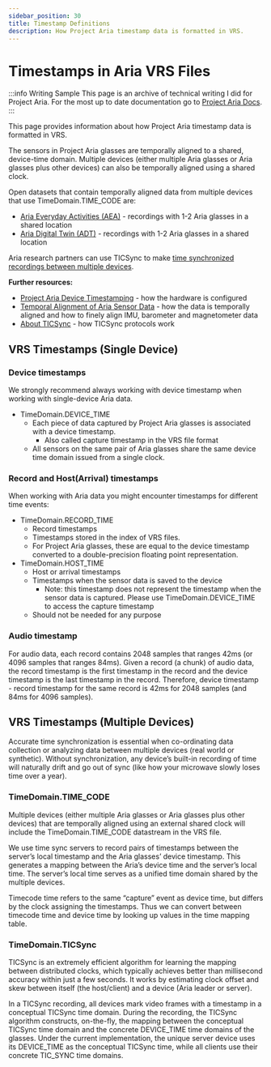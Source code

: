 ```yaml
---
sidebar_position: 30
title: Timestamp Definitions
description: How Project Aria timestamp data is formatted in VRS.
---
```

# Timestamps in Aria VRS Files

:::info Writing Sample
This page is an archive of technical writing I did for Project Aria. For the most up to date documentation go to [Project Aria Docs](https://facebookresearch.github.io/projectaria_tools/docs/intro).
:::

This page provides information about how Project Aria timestamp data is formatted in VRS.

The sensors in Project Aria glasses are temporally aligned to a shared, device-time domain. Multiple devices (either multiple Aria glasses or Aria glasses plus other devices) can also be temporally aligned using a shared clock.

Open datasets that contain temporally aligned data from multiple devices that use TimeDomain.TIME_CODE​ are:

* [Aria Everyday Activities (AEA)](/open_datasets/aria_everyday_activities_dataset/aria_everyday_activities_dataset.mdx) - recordings with 1-2 Aria glasses in a shared location
* [Aria Digital Twin (ADT)](/open_datasets/aria_digital_twin_dataset/aria_digital_twin_dataset.mdx) - recordings with 1-2 Aria glasses in a shared location

Aria research partners can use TICSync to make [time synchronized recordings between multiple devices](/ARK/sdk/ticsync.mdx).

**Further resources:**

* [Project Aria Device Timestamping](/tech_insights/device_timestamping.mdx) - how the hardware is configured
* [Temporal Alignment of Aria Sensor Data](/tech_insights/temporal_alignment_of_sensor_data.mdx) - how the data is temporally aligned and how to finely align IMU, barometer and magnetometer data
* [About TICSync](/ARK/sdk/concepts/about_ticsync.mdx) - how TICSync protocols work

## VRS Timestamps (Single Device)

### Device timestamps

We strongly recommend always working with device timestamp when working with single-device Aria data.

* TimeDomain.DEVICE_TIME
    * Each piece of data captured by Project Aria glasses is associated with a device timestamp.
        * Also called capture timestamp in the VRS file format
    * All sensors on the same pair of Aria glasses share the same device time domain issued from a single clock.

### Record and Host(Arrival) timestamps

When working with Aria data you might encounter timestamps for different time events:

* TimeDomain.RECORD_TIME
    * Record timestamps
    * Timestamps stored in the index of VRS files.
    * For Project Aria glasses, these are equal to the device timestamp converted to a double-precision floating point representation.
* TimeDomain.HOST_TIME
    * Host or arrival timestamps
    * Timestamps when the sensor data is saved to the device
        * Note: this timestamp does not represent the timestamp when the sensor data is captured. Please use TimeDomain.DEVICE_TIME to access the capture timestamp
    * Should not be needed for any purpose

### Audio timestamp
For audio data, each record contains 2048 samples that ranges 42ms (or 4096 samples that ranges 84ms). Given a record (a chunk) of audio data,
the record timestamp is the first timestamp in the record and the device timestamp is the last timestamp in the record.
Therefore, device timestamp - record timestamp for the same record is 42ms for 2048 samples (and 84ms for 4096 samples).

## VRS Timestamps (Multiple Devices)

Accurate time synchronization is essential when co-ordinating data collection or analyzing data between multiple devices (real world or synthetic). Without synchronization, any device’s built-in recording of time will naturally drift and go out of sync (like how your microwave slowly loses time over a year).

### TimeDomain.TIME_CODE

Multiple devices (either multiple Aria glasses or Aria glasses plus other devices) that are temporally aligned using an external shared clock will include the TimeDomain.TIME_CODE datastream in the VRS file.

We use time sync servers to record pairs of timestamps between the server’s local timestamp and the Aria glasses’ device timestamp. This generates a mapping between the Aria’s device time and the server’s local time. The server’s local time serves as a unified time domain shared by the multiple devices.

Timecode time refers to the same “capture” event as device time, but differs by the clock assigning the timestamps. Thus we can convert between timecode time and device time by looking up values in the time mapping table.

### TimeDomain.TICSync

TICSync is an extremely efficient algorithm for learning the mapping between distributed clocks, which typically achieves better than millisecond accuracy within just a few seconds. It works by estimating clock offset and skew between itself (the host/client) and a device (Aria leader or server).

In a TICSync recording, all devices mark video frames with a timestamp in a conceptual TICSync time domain. During the recording, the TICSync algorithm constructs, on-the-fly, the mapping between the conceptual TICSync time domain and the concrete DEVICE_TIME time domains of the glasses. Under the current implementation, the unique server device uses its DEVICE_TIME as the conceptual TICSync time, while all clients use their concrete TIC_SYNC time domains.
